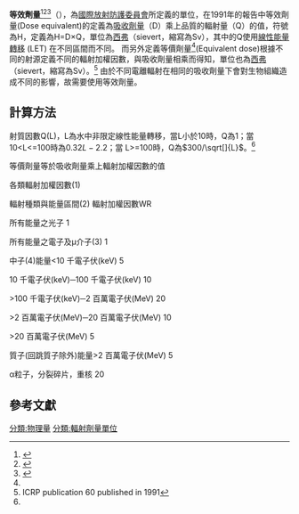 {{noteTA
|G1=Unit
|G2=Physics
|1=zh-cn:当量剂量;zh-tw:等效劑量;zh-hk:當量劑量;
}}
{{expand|time=2011-04-29T15:40:34+00:00}}
'''等效劑量'''<ref name="#1">{{cite web|url=https://law.moj.gov.tw/LawClass/LawAll.aspx?media=print&pcode=J0160004|title=游離輻射防護安全標準|website=行政院原子能委員會|access-date=2021-05-14|archive-date=2021-05-14|archive-url=https://web.archive.org/web/20210514165356/https://law.moj.gov.tw/LawClass/LawAll.aspx?media=print&pcode=J0160004|dead-url=no}}</ref><ref>{{cite web|url=https://www.hko.gov.hk/tc/radiation/monitoring/dose_limits.html|title=劑量限值|website=香港天文台|access-date=2021-05-14|archive-date=2021-05-14|archive-url=https://web.archive.org/web/20210514070955/https://www.hko.gov.hk/tc/radiation/monitoring/dose_limits.html|dead-url=no}}</ref><ref>{{cite web|title=电离辐射与防护常用量和单位|url=http://www.nmgcdc.org.cn/jkzt/zyws/201003/P020190612381809657549.pdf|website=中华人民共和国国家卫生健康委员会|format=PDF|accessdate=2021-05-11|archive-date=2021-12-29|archive-url=https://web.archive.org/web/20211229003602/http://www.nmgcdc.org.cn/jkzt/zyws/201003/P020190612381809657549.pdf|dead-url=no}}</ref>（{{lang-en|Equivalent dose}}），為[[國際放射防護委員會|國際放射防護委員會]]所定義的單位，在1991年的報告中等效劑量(Dose equivalent)的定義為[[吸收劑量|吸收劑量]]（D）乘上品質的輻射量（Q）的值，符號為H，定義為H=D×Q，單位為[[西弗|西弗]]（sievert，縮寫為Sv），其中的Q使用[[線性能量轉移|線性能量轉移]] (LET) 在不同區間而不同。
而另外定義等價劑量<ref name="#1"/>(Equivalent dose)根據不同的射源定義不同的輻射加權因數，與吸收劑量相乘而得知，單位也為[[西弗|西弗]]（sievert，縮寫為Sv）。<ref name="#2">ICRP publication 60 published in 1991</ref>
由於不同電離輻射在相同的吸收劑量下會對生物組織造成不同的影響，故需要使用等效劑量。

== 計算方法 ==
射質因數Q(L)，L為水中非限定線性能量轉移，當L小於10時，Q為1；當10<L<=100時為<math>0.32L-2.2</math>；當 L>=100時，Q為<math>300/\sqrt[]{L}</math>。<ref name="#2"/>

等價劑量等於吸收劑量乘上輻射加權因數的值

各類輻射加權因數(1)

輻射種類與能量區間(2)	輻射加權因數WR

所有能量之光子	1

所有能量之電子及μ介子(3)	1

中子(4)能量<10 千電子伏(keV)	5

10 千電子伏(keV)─100 千電子伏(keV)	10

>100 千電子伏(keV)─2 百萬電子伏(MeV)	20

>2 百萬電子伏(MeV)─20 百萬電子伏(MeV)	10

>20 百萬電子伏(MeV)	5

質子(回跳質子除外)能量>2 百萬電子伏(MeV)	5

α粒子，分裂碎片，重核	20

== 參考文獻 ==

[[分類:物理量|分類:物理量]]
[[分類:輻射劑量單位|分類:輻射劑量單位]]